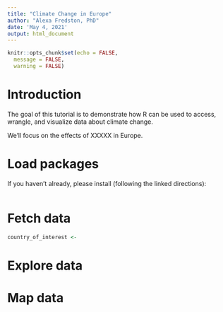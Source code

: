 ```yaml
---
title: "Climate Change in Europe"
author: "Alexa Fredston, PhD"
date: 'May 4, 2021'
output: html_document
---
```


```r
knitr::opts_chunk$set(echo = FALSE,
  message = FALSE, 
  warning = FALSE)
```

# Introduction

The goal of this tutorial is to demonstrate how R can be used to access, wrangle, and visualize data about climate change. 

We'll focus on the effects of XXXXX in Europe. 

# Load packages

If you haven't already, please install (following the linked directions):


```r

```

# Fetch data

```r
country_of_interest <- 
```

# Explore data

# Map data 
